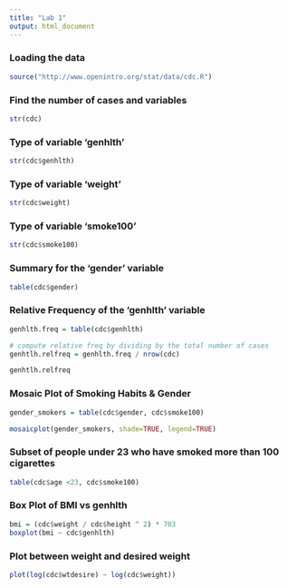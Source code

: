 ```yaml
---
title: "Lab 1"
output: html_document
---
```


### Loading the data

```r
source("http://www.openintro.org/stat/data/cdc.R")
```

### Find the number of cases and variables
```r
str(cdc)
```

### Type of variable 'genhlth'
```r
str(cdc$genhlth)
```

### Type of variable 'weight'
```r
str(cdc$weight)
```

### Type of variable 'smoke100'
```r
str(cdc$smoke100)
```

### Summary for the 'gender' variable
```r
table(cdc$gender)
```

### Relative Frequency of the 'genhlth' variable
```r
genhlth.freq = table(cdc$genhlth)

# compute relative freq by dividing by the total number of cases
genhtlh.relfreq = genhlth.freq / nrow(cdc)

genhtlh.relfreq
```

### Mosaic Plot of Smoking Habits & Gender
```r

gender_smokers = table(cdc$gender, cdc$smoke100)

mosaicplot(gender_smokers, shade=TRUE, legend=TRUE)
```

### Subset of people under 23 who have smoked more than 100 cigarettes
```r
table(cdc$age <23, cdc$smoke100)
```

### Box Plot of BMI vs genhlth
```r
bmi = (cdc$weight / cdc$height ^ 2) * 703
boxplot(bmi ~ cdc$genhlth)

```

### Plot between weight and desired weight
```r
plot(log(cdc$wtdesire) ~ log(cdc$weight))
```




